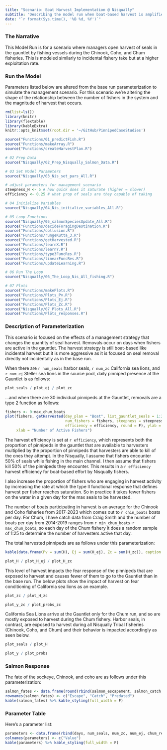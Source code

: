 ```yaml
---
title: "Scenario: Boat Harvest Implementation @ Nisqually"
subtitle: "Describing the model run when boat-based harvest is amplified above incidental levels at Nisqually"
date: "`r format(Sys.time(), '%B %d, %Y')`"
---
```


### The Narrative

This Model Run is for a scenario where managers open harvest of seals in the gauntlet by fishing vessels during the Chinook, Coho, and Chum fisheries. This is modeled similarly to incidental fishery take but at a higher exploitation rate. 

### Run the Model

Parameters listed below are altered from the base run parameterization to simulate the management scenario. For this scenario we're altering the shape of the relationship between the number of fishers in the system and the magnitude of harvest that occurs.

```r
rm(list=ls())
library(knitr)
library(flextable)
library(kableExtra)
knitr::opts_knit$set(root.dir = '~/GitHub/PinnipedCaseStudies')
```

```r
source("Functions/01_predictFish.R")
source("Functions/makeArray.R")
source("Functions/createHarvestPlan.R")

# 02 Prep Data
source("Nisqually/02_Prep_Nisqually_Salmon_Data.R")

# 03 Set Model Parameters
source("Nisqually/03_Nis_set_pars_All.R")
```

```r

# adjust parameters for management scenario
steepness_H <- 5 # how quick does it saturate (higher = slower)
efficiency <- 0.25 # what prop of seals are they capable of taking

```

```r
# 04 Initialize Variables
source("Nisqually/04_Nis_initialize_variables_All.R")

# 05 Loop Functions
source("Nisqually/05_salmonSpeciesUpdate_All.R")
source("Functions/decideForagingDestination.R")
source("Functions/collusion.R")
source("Functions/rungeKutta_3.R")
source("Functions/getHarvested.R")
source("Functions/learnX.R")
source("Functions/learnY.R")
source("Functions/type3FuncRes.R")
source("Functions/linearFuncRes.R")
source("Functions/updateLearning.R")

# 06 Run The Loop
source("Nisqually/06_The_Loop_Nis_All_fishing.R")

# 07 Plots
source("Functions/makePlots.R")
source("Functions/Plots_Pv.R")
source("Functions/Plots_Ej.R")
source("Functions/Plots_Zc.R")
source("Nisqually/07_Plots_All.R")
source("Functions/Plots_responses.R")
```

### Description of Parameterization

This scenario is focused on the effects of a management strategy that changes the quantity of seal harvest. Removals occur on days when fishers are active in the gauntlet. The harvest strategy is still boat-based like incidental harvest but it is more aggressive as it is focused on seal removal directly not incidentally as in the base run.

When there are `r num_seals` harbor seals, `r num_zc` California sea lions, and `r num_ej` Steller sea lions in the source pool, daily pinniped presence at the Gauntlet is as follows:

```r
plot_seals / plot_ej / plot_zc
```

...and when there are 30 individual pinnipeds at the Gauntlet, removals are a type 2 function as follows:

```r
fishers <- 0:max_chum_boats
plot(fishers, getHarvested(day_plan = "Boat", list_gauntlet_seals = 1:30, 
                           num_fishers = fishers, steepness = steepness_H, 
                           efficiency = efficiency, round = F), ylab = "Daily Harvested Pinnipeds",
     xlab = "Number of Active Fishers")
```

The harvest efficiency is set at `r efficiency`, which represents both the proportion of pinnipeds in the gauntlet that are available to harvesters multiplied by the proportion of pinnipeds that harvesters are able to kill of the ones they attempt. In the Nisqually, I assume that fishers encounter 50% of seals while fishing in the main channel. I then assume that fishers kill 50% of the pinnipeds they encounter. This results in a `r efficiency` harvest efficiency for boat-based effort by Nisqually fishers.

I also increase the proportion of fishers who are engaging in harvest activity by increasing the rate at which the type II functional response that defines harvest per fisher reaches saturation. So in practice it takes fewer fishers on the water in a given day for the max seals to be harvested.

The number of boats participating in harvest is an average for the Chinook and Coho fisheries from 2017-2023 which comes out to `r chin_boats` boats per day. For Chum, I have catch data from Craig Smith and the number of boats per day from 2014-2019 ranges from `r min_chum_boats`-`r max_chum_boats`, so each day of the Chum fishery it does a random sample of 1:25 to determine the number of harvesters active that day.

The total harvested pinnipeds are as follows under this parameterization:

```r
kable(data.frame(Pv = sum(H), Ej = sum(H_ej), Zc = sum(H_zc)), caption = "Harvested Pinnipeds") %>% kable_styling(full_width = F)
```

```r
plot_H / plot_H_ej / plot_H_zc
```

This level of harvest impacts the fear response of the pinnipeds that are exposed to harvest and causes fewer of them to go to the Gauntlet than in the base run. The below plots show the impact of harvest on fear conditioning of California sea lions as an example. 

```r
plot_zc / plot_H_zc
```
```r
plot_y_zc / plot_probs_zc
```

California Sea Lions arrive at the Gauntlet only for the Chum run, and so are mostly exposed to harvest during the Chum fishery. Harbor seals, in contrast, are exposed to harvest during all Nisqually Tribal fisheries (Chinook, Coho, and Chum) and their behavior is impacted accordingly as seen below.

```r
plot_seals / plot_H
```
```r
plot_y / plot_probs
```

### Salmon Response

The fate of the sockeye, Chinook, and coho are as follows under this parameterization:

```r
salmon_fates <- data.frame(round(rbind(salmon_escapement, salmon_catch, salmon_consumed)))
rownames(salmon_fates) <- c("Escape", "Catch", "Predated")
kable(salmon_fates) %>% kable_styling(full_width = F)
```

### Parameter Table

Here's a parameter list:
```r
parameters <- data.frame(rbind(days, num_seals, num_zc, num_ej, chum_residence, gr_residence, locnis_residence, chin_boats, min_chum_boats, max_chum_boats, steepness_H, efficiency))
colnames(parameters) <- c("Value")
kable(parameters) %>% kable_styling(full_width = F)
```
